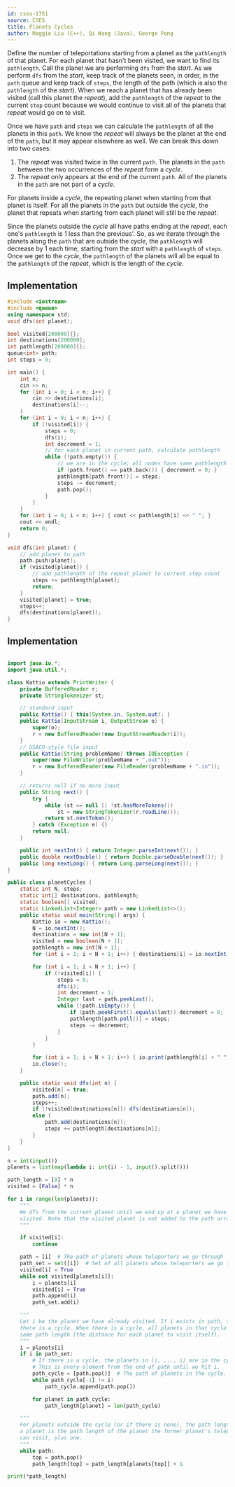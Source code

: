 ```yaml
---
id: cses-1751
source: CSES
title: Planets Cycles
author: Maggie Liu (C++), Qi Wang (Java), George Pong
---
```


Define the number of teleportations starting from a planet as the
$\texttt{pathlength}$ of that planet. For each planet that hasn't been visited,
we want to find its $\texttt{pathlength}$. Call the planet we are performing
$\texttt{dfs}$ from the $\textit{start}$. As we perform $\texttt{dfs}$ from the
$\textit{start}$, keep track of the planets seen, in order, in the
$\texttt{path}$ queue and keep track of $\texttt{steps}$, the length of the path
(which is also the $\texttt{pathlength}$ of the $\textit{start}$). When we reach
a planet that has already been visited (call this planet the $\textit{repeat}$),
add the $\texttt{pathlength}$ of the $\textit{repeat}$ to the current
$\texttt{step}$ count because we would continue to visit all of the planets that
$\textit{repeat}$ would go on to visit.

Once we have $\texttt{path}$ and $\texttt{steps}$ we can calculate the
$\texttt{pathlength}$ of all the planets in this $\texttt{path}$. We know the
$\textit{repeat}$ will always be the planet at the end of the $\texttt{path}$,
but it may appear elsewhere as well. We can break this down into two cases:

1. The $\textit{repeat}$ was visited twice in the current $\texttt{path}$. The
   planets in the $\texttt{path}$ between the two occurrences of the
   $\textit{repeat}$ form a $\textit{cycle}$.
2. The $\textit{repeat}$ only appears at the end of the current $\texttt{path}$.
   All of the planets in the $\texttt{path}$ are not part of a $\textit{cycle}$.

For planets inside a $\textit{cycle}$, the repeating planet when starting from
that planet is itself. For all the planets in the $\texttt{path}$ but outside
the $\textit{cycle}$, the planet that repeats when starting from each planet
will still be the $\textit{repeat}$.

Since the planets outside the $\textit{cycle}$ all have paths ending at the
$\textit{repeat}$, each one's $\texttt{pathlength}$ is $1$ less than the
previous'. So, as we iterate through the planets along the $\texttt{path}$ that
are outside the $\textit{cycle}$, the $\texttt{pathlength}$ will decrease by $1$
each time, starting from the $\textit{start}$ with a $\texttt{pathlength}$ of
$\texttt{steps}$. Once we get to the $\textit{cycle}$, the $\texttt{pathlength}$
of the planets will all be equal to the $\texttt{pathlength}$ of the
$\textit{repeat}$, which is the length of the $\textit{cycle}$.

<LanguageSection>

<CPPSection>

## Implementation

```cpp
#include <iostream>
#include <queue>
using namespace std;
void dfs(int planet);

bool visited[200000]{};
int destinations[200000];
int pathlength[200000]{};
queue<int> path;
int steps = 0;

int main() {
	int n;
	cin >> n;
	for (int i = 0; i < n; i++) {
		cin >> destinations[i];
		destinations[i]--;
	}
	for (int i = 0; i < n; i++) {
		if (!visited[i]) {
			steps = 0;
			dfs(i);
			int decrement = 1;
			// for each planet in current path, calculate pathlength
			while (!path.empty()) {
				// we are in the cycle; all nodes have same pathlength
				if (path.front() == path.back()) { decrement = 0; }
				pathlength[path.front()] = steps;
				steps -= decrement;
				path.pop();
			}
		}
	}
	for (int i = 0; i < n; i++) { cout << pathlength[i] << " "; }
	cout << endl;
	return 0;
}

void dfs(int planet) {
	// add planet to path
	path.push(planet);
	if (visited[planet]) {
		// add pathlength of the repeat planet to current step count
		steps += pathlength[planet];
		return;
	}
	visited[planet] = true;
	steps++;
	dfs(destinations[planet]);
}
```

</CPPSection>

<JavaSection>

## Implementation

```java

import java.io.*;
import java.util.*;

class Kattio extends PrintWriter {
	private BufferedReader r;
	private StringTokenizer st;

	// standard input
	public Kattio() { this(System.in, System.out); }
	public Kattio(InputStream i, OutputStream o) {
		super(o);
		r = new BufferedReader(new InputStreamReader(i));
	}
	// USACO-style file input
	public Kattio(String problemName) throws IOException {
		super(new FileWriter(problemName + ".out"));
		r = new BufferedReader(new FileReader(problemName + ".in"));
	}

	// returns null if no more input
	public String next() {
		try {
			while (st == null || !st.hasMoreTokens())
				st = new StringTokenizer(r.readLine());
			return st.nextToken();
		} catch (Exception e) {}
		return null;
	}

	public int nextInt() { return Integer.parseInt(next()); }
	public double nextDouble() { return Double.parseDouble(next()); }
	public long nextLong() { return Long.parseLong(next()); }
}

public class planetCycles {
	static int N, steps;
	static int[] destinations, pathlength;
	static boolean[] visited;
	static LinkedList<Integer> path = new LinkedList<>();
	public static void main(String[] args) {
		Kattio io = new Kattio();
		N = io.nextInt();
		destinations = new int[N + 1];
		visited = new boolean[N + 1];
		pathlength = new int[N + 1];
		for (int i = 1; i < N + 1; i++) { destinations[i] = io.nextInt(); }

		for (int i = 1; i < N + 1; i++) {
			if (!visited[i]) {
				steps = 0;
				dfs(i);
				int decrement = 1;
				Integer last = path.peekLast();
				while (!path.isEmpty()) {
					if (path.peekFirst().equals(last)) decrement = 0;
					pathlength[path.poll()] = steps;
					steps -= decrement;
				}
			}
		}

		for (int i = 1; i < N + 1; i++) { io.print(pathlength[i] + " "); }
		io.close();
	}

	public static void dfs(int n) {
		visited[n] = true;
		path.add(n);
		steps++;
		if (!visited[destinations[n]]) dfs(destinations[n]);
		else {
			path.add(destinations[n]);
			steps += pathlength[destinations[n]];
		}
	}
}
```

</JavaSection>

<PySection>

```py
n = int(input())
planets = list(map(lambda i: int(i) - 1, input().split()))

path_length = [0] * n
visited = [False] * n

for i in range(len(planets)):
	"""
	We dfs from the current planet until we end up at a planet we have already
	visited. Note that the visited planet is not added to the path array.
	"""

	if visited[i]:
		continue

	path = [i]  # The path of planets whose teleporters we go through
	path_set = set([i])  # Set of all planets whose teleporters we go through
	visited[i] = True
	while not visited[planets[i]]:
		i = planets[i]
		visited[i] = True
		path.append(i)
		path_set.add(i)

	"""
	Let i be the planet we have already visited. If i exists in path, then
	there is a cycle. When there is a cycle, all planets in that cycle have the
	same path length (the distance for each planet to visit itself).
	"""
	i = planets[i]
	if i in path_set:
		# If there is a cycle, the planets in [i, ..., i) are in the cycle.
		# This is every element from the end of path until we hit i.
		path_cycle = [path.pop()]  # The path of planets in the cycle.
		while path_cycle[-1] != i:
			path_cycle.append(path.pop())

		for planet in path_cycle:
			path_length[planet] = len(path_cycle)

	"""	
	For planets outside the cycle (or if there is none), the path length of
	a planet is the path length of the planet the former planet's teleporter
	can visit, plus one.
	"""
	while path:
		top = path.pop()
		path_length[top] = path_length[planets[top]] + 1

print(*path_length)
```

</PySection>

</LanguageSection>
